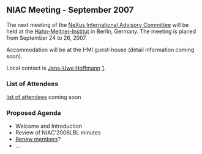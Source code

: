 ==NIAC Meeting - September 2007==
The next meeting of the  [[NIAC | NeXus International Advisory Committee]] will be held at the [http://www.hmi.de Hahn-Meitner-Institut] in Berlin, Germany. The meeting is planed from September 24 to 26, 2007.

Accommodation will be at the HMI guest-house (detail information coming soon). 

Local contact is [[User:Jens-Uwe Hoffmann | Jens-Uwe Hoffmann]] [mailto:hoffmann-j@hmi.de].


===List of Attendees===

[[NIAC2007_attendees|list of attendees]] coming soon

===Proposed Agenda===
* Welcome and Introduction
* Review of NIAC'2006LBL minutes
* [[Membership Dates|Renew members]]?
* ...
